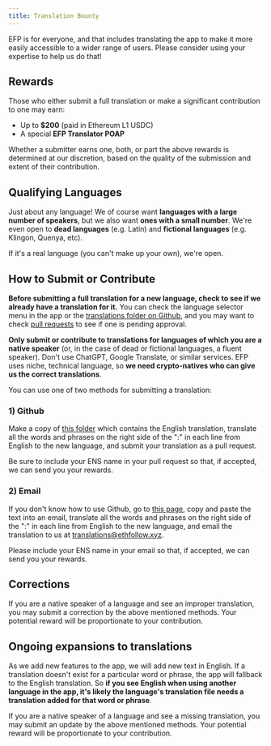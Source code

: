 ```yaml
---
title: Translation Bounty
---
```


EFP is for everyone, and that includes translating the app to make it more easily accessible to a wider range of users. Please consider using your expertise to help us do that!

## Rewards

Those who either submit a full translation or make a significant contribution to one may earn:
- Up to **$200** (paid in Ethereum L1 USDC)
- A special **EFP Translator POAP**

Whether a submitter earns one, both, or part the above rewards is determined at our discretion, based on the quality of the submission and extent of their contribution.

## Qualifying Languages

Just about any language! We of course want **languages with a large number of speakers**, but we also want **ones with a small number**. We're even open to **dead languages** (e.g. Latin) and **fictional languages** (e.g. Klingon, Quenya, etc).

If it's a real language (you can't make up your own), we're open.

## How to Submit or Contribute

**Before submitting a full translation for a new language, check to see if we already have a translation for it.** You can check the language selector menu in the app or the [translations folder on Github](https://github.com/ethereumfollowprotocol/app/tree/main/public/locales), and you may want to check [pull requests](https://github.com/ethereumfollowprotocol/app/pulls) to see if one is pending approval.

**Only submit or contribute to translations for languages of which you are a native speaker** (or, in the case of dead or fictional languages, a fluent speaker). Don't use ChatGPT, Google Translate, or similar services. EFP uses niche, technical language, so **we need crypto-natives who can give us the correct translations**.

You can use one of two methods for submitting a translation:

### 1) Github

Make a copy of [this folder](https://github.com/ethereumfollowprotocol/app/tree/main/public/locales/en) which contains the English translation, translate all the words and phrases on the right side of the ":" in each line from English to the new language, and submit your translation as a pull request.

Be sure to include your ENS name in your pull request so that, if accepted, we can send you your rewards.

### 2) Email

If you don't know how to use Github, go to [this page](https://github.com/ethereumfollowprotocol/app/blob/main/public/locales/en/translations.json), copy and paste the text into an email, translate all the words and phrases on the right side of the ":" in each line from English to the new language, and email the translation to us at [translations@ethfollow.xyz](mailto:translations@ethfollow.xyz).

Please include your ENS name in your email so that, if accepted, we can send you your rewards.

## Corrections

If you are a native speaker of a language and see an improper translation, you may submit a correction by the above mentioned methods. Your potential reward will be proportionate to your contribution.

## Ongoing expansions to translations

As we add new features to the app, we will add new text in English. If a translation doesn't exist for a particular word or phrase, the app will fallback to the English translation. So **if you see English when using another language in the app, it's likely the language's translation file needs a translation added for that word or phrase**.

If you are a native speaker of a language and see a missing translation, you may submit an update by the above mentioned methods. Your potential reward will be proportionate to your contribution.
